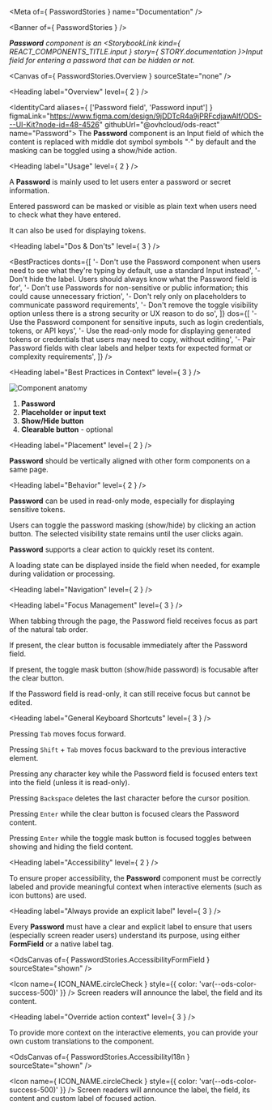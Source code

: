 
<Meta of={ PasswordStories } name="Documentation" />

<Banner of={ PasswordStories } />

_**Password** component is an <StorybookLink kind={ REACT_COMPONENTS_TITLE.input } story={ STORY.documentation }>Input</StorybookLink> field for entering a password that can be hidden or not._

<Canvas of={ PasswordStories.Overview } sourceState="none" />

<Heading label="Overview" level={ 2 } />

<IdentityCard aliases={ ['Password field', 'Password input'] }
              figmaLink="https://www.figma.com/design/9jDDTcR4a9jPRFcdjawAlf/ODS---UI-Kit?node-id=48-4526"
              githubUrl="@ovhcloud/ods-react"
              name="Password">
  The **Password** component is an Input field of which the content is replaced with middle dot symbol symbols "·" by default and
  the masking can be toggled using a show/hide action.
</IdentityCard>

<Heading label="Usage" level={ 2 } />

A **Password** is mainly used to let users enter a password or secret information.

Entered password can be masked or visible as plain text when users need to check what they have entered.

It can also be used for displaying tokens.

<Heading label="Dos & Don'ts" level={ 3 } />

<BestPractices
  donts={[
    '- Don\'t use the Password component when users need to see what they\'re typing by default, use a standard Input instead',
    '- Don\'t hide the label. Users should always know what the Password field is for',
    '- Don\'t use Passwords for non-sensitive or public information; this could cause unnecessary friction',
    '- Don\'t rely only on placeholders to communicate password requirements',
    '- Don\'t remove the toggle visibility option unless there is a strong security or UX reason to do so',
  ]}
  dos={[
    '- Use the Password component for sensitive inputs, such as login credentials, tokens, or API keys',
    '- Use the read-only mode for displaying generated tokens or credentials that users may need to copy, without editing',
    '- Pair Password fields with clear labels and helper texts for expected format or complexity requirements',
  ]}
/>

<Heading label="Best Practices in Context" level={ 3 } />

![Component anatomy](/assets/base-assets/components/password/anatomy.png "Component anatomy")

1. **Password**
2. **Placeholder or input text**
3. **Show/Hide button**
4. **Clearable button** - optional

<Heading label="Placement" level={ 2 } />

**Password** should be vertically aligned with other form components on a same page.

<Heading label="Behavior" level={ 2 } />

**Password** can be used in read-only mode, especially for displaying sensitive tokens.

Users can toggle the password masking (show/hide) by clicking an action button. The selected visibility state remains until the user clicks again.

**Password** supports a clear action to quickly reset its content.

A loading state can be displayed inside the field when needed, for example during validation or processing.

<Heading label="Navigation" level={ 2 } />

<Heading label="Focus Management" level={ 3 } />

When tabbing through the page, the Password field receives focus as part of the natural tab order.

If present, the clear button is focusable immediately after the Password field.

If present, the toggle mask button (show/hide password) is focusable after the clear button.

If the Password field is read-only, it can still receive focus but cannot be edited.

<Heading label="General Keyboard Shortcuts" level={ 3 } />

Pressing `Tab` moves focus forward.

Pressing `Shift` + `Tab` moves focus backward to the previous interactive element.

Pressing any character key while the Password field is focused enters text into the field (unless it is read-only).

Pressing `Backspace` deletes the last character before the cursor position.

Pressing `Enter` while the clear button is focused clears the Password content.

Pressing `Enter` while the toggle mask button is focused toggles between showing and hiding the field content.

<Heading label="Accessibility" level={ 2 } />

To ensure proper accessibility, the **Password** component must be correctly labeled and provide meaningful context when interactive elements (such as icon buttons) are used.

<Heading label="Always provide an explicit label" level={ 3 } />

Every **Password** must have a clear and explicit label to ensure that users (especially screen reader users) understand its purpose, using either **FormField** or a native label tag.

<OdsCanvas of={ PasswordStories.AccessibilityFormField } sourceState="shown" />

<Icon name={ ICON_NAME.circleCheck }
      style={{ color: 'var(--ods-color-success-500)' }} /> Screen readers will announce the label, the field and its content.

<Heading label="Override action context" level={ 3 } />

To provide more context on the interactive elements, you can provide your own custom translations to the component.

<OdsCanvas of={ PasswordStories.AccessibilityI18n } sourceState="shown" />

<Icon name={ ICON_NAME.circleCheck }
      style={{ color: 'var(--ods-color-success-500)' }} /> Screen readers will announce the label, the field, its content and custom label of focused action.
